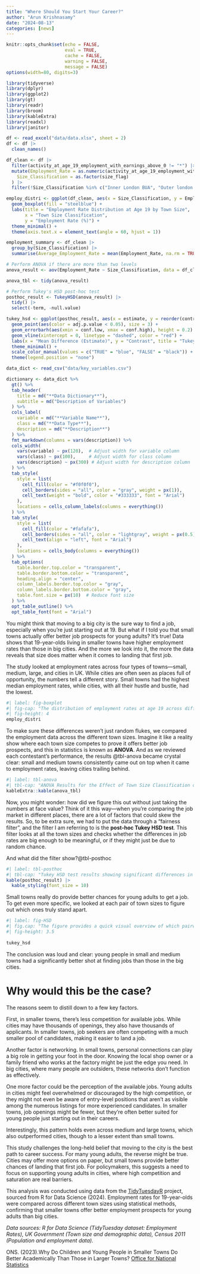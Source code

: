 ```yaml
---
title: "Where Should You Start Your Career?"
author: "Arun Krishnasamy"
date: "2024-08-13"
categories: [news]
---
```


```r
knitr::opts_chunk$set(echo = FALSE, 
                      eval = TRUE, 
                      cache = FALSE, 
                      warning = FALSE, 
                      message = FALSE)
options(width=80, digits=3)
```

```r
library(tidyverse)
library(dplyr)
library(ggplot2)
library(gt)
library(readr)
library(broom)
library(kableExtra)
library(readxl)
library(janitor)
```

```r
df <- read_excel("data/data.xlsx", sheet = 2)
df <- df |> 
  clean_names()
```

```r

df_clean <- df |>
  filter(activity_at_age_19_employment_with_earnings_above_0 != "*") |>
  mutate(Employment_Rate = as.numeric(activity_at_age_19_employment_with_earnings_above_0), 
    Size_Classification = as.factor(size_flag) 
  ) |> 
  filter(!Size_Classification %in% c("Inner London BUA", "Outer london BUA", "Not BUA", "Other Small BUAs"))

```

```r
employ_distri <- ggplot(df_clean, aes(x = Size_Classification, y = Employment_Rate)) +
  geom_boxplot(fill = "steelblue") +
  labs(title = "Employment Rate Distribution at Age 19 by Town Size",
       x = "Town Size Classification",
       y = "Employment Rate (%)") +
  theme_minimal() +
  theme(axis.text.x = element_text(angle = 60, hjust = 1))
```

```r

employment_summary <- df_clean |> 
  group_by(Size_Classification) |> 
  summarise(Average_Employment_Rate = mean(Employment_Rate, na.rm = TRUE))

```

```r
# Perform ANOVA if there are more than two levels
anova_result <- aov(Employment_Rate ~ Size_Classification, data = df_clean)

anova_tbl <- tidy(anova_result)

```

```r

# Perform Tukey's HSD post-hoc test
posthoc_result <- TukeyHSD(anova_result) |> 
  tidy() |> 
  select(-term, -null.value)


```

```r
tukey_hsd <- ggplot(posthoc_result, aes(x = estimate, y = reorder(contrast, estimate))) +
  geom_point(aes(color = adj.p.value < 0.05), size = 3) + 
  geom_errorbarh(aes(xmin = conf.low, xmax = conf.high), height = 0.2) + 
  geom_vline(xintercept = 0, linetype = "dashed", color = "red") +
  labs(x = "Mean Difference (Estimate)", y = "Contrast", title = "Tukey HSD Post-hoc Test Results") +
  theme_minimal() +
  scale_color_manual(values = c("TRUE" = "blue", "FALSE" = "black")) +
  theme(legend.position = "none")
```

```r
data_dict <- read_csv("data/key_variables.csv")

dictionary <- data_dict %>%
  gt() %>%
  tab_header(
    title = md("**Data Dictionary**"),
    subtitle = md("Description of Variables")
  ) %>%
  cols_label(
    variable = md("**Variable Name**"),
    class = md("**Data Type**"),
    description = md("**Description**")
  ) %>%
  fmt_markdown(columns = vars(description)) %>%
  cols_width(
    vars(variable) ~ px(120),  # Adjust width for variable column
    vars(class) ~ px(100),     # Adjust width for class column
    vars(description) ~ px(300) # Adjust width for description column
  ) %>%
  tab_style(
    style = list(
      cell_fill(color = "#f0f0f0"),
      cell_borders(sides = "all", color = "gray", weight = px(1)),
      cell_text(weight = "bold", color = "#333333", font = "Arial")
    ),
    locations = cells_column_labels(columns = everything())
  ) %>%
  tab_style(
    style = list(
      cell_fill(color = "#fafafa"),
      cell_borders(sides = "all", color = "lightgray", weight = px(0.5)),
      cell_text(align = "left", font = "Arial")
    ),
    locations = cells_body(columns = everything())
  ) %>%
  tab_options(
    table.border.top.color = "transparent",
    table.border.bottom.color = "transparent",
    heading.align = "center",
    column_labels.border.top.color = "gray",
    column_labels.border.bottom.color = "gray",
    table.font.size = px(10)  # Reduce font size
  ) %>%
  opt_table_outline() %>%
  opt_table_font(font = "Arial")

```

You might think that moving to a big city is the sure way to find a job, especially when you're just starting out at 19. But what if I told you that small towns actually offer better job prospects for young adults? It’s true! Data shows that 19-year-olds living in smaller towns have higher employment rates than those in big cities. And the more we look into it, the more the data reveals that size does matter when it comes to landing that first job.

The study looked at employment rates across four types of towns—small, medium, large, and cities in UK. While cities are often seen as places full of opportunity, the numbers tell a different story. Small towns had the highest median employment rates, while cities, with all their hustle and bustle, had the lowest.

```r
#| label: fig-boxplot
#| fig-cap: "The distribution of employment rates at age 19 across different town sizes. Cities have the lowest median and largest variation, while Small Towns have the highest variation but a median similar to Medium and Large Towns."
#| fig-height: 4
employ_distri
```

To make sure these differences weren’t just random flukes, we compared the employment data across the different town sizes. Imagine it like a reality show where each town size competes to prove it offers better job prospects, and this in statistics is known as **ANOVA**. And as we reviewed each contestant’s performance, the results @tbl-anova became crystal clear: small and medium towns consistently came out on top when it came to employment rates, leaving cities trailing behind.

```r
#| label: tbl-anova
#| tbl-cap: "ANOVA Results for the Effect of Town Size Classification on Employment Rates at Age 19"
kableExtra::kable(anova_tbl)
```

Now, you might wonder: how did we figure this out without just taking the numbers at face value? Think of it this way—when you’re comparing the job market in different places, there are a lot of factors that could skew the results. So, to be extra sure, we had to put the data through a "fairness filter", and the filter I am referring to is the **post-hoc Tukey HSD test**. This filter looks at all the town sizes and checks whether the differences in job rates are big enough to be meaningful, or if they might just be due to random chance.

And what did the filter show?@tbl-posthoc

```r
#| label: tbl-posthoc
#| tbl-cap: "Tukey HSD test results showing significant differences in employment rates between town sizes."
kable(posthoc_result) |> 
  kable_styling(font_size = 10) 
```

Small towns really do provide better chances for young adults to get a job. To get even more specific, we looked at each pair of town sizes to figure out which ones truly stand apart.

```r
#| label: fig-HSD
#| fig.cap: "The figure provides a quick visual overview of which pairwise comparisons are significant."
#| fig-height: 3.5
  
tukey_hsd
```

The conclusion was loud and clear: young people in small and medium towns had a significantly better shot at finding jobs than those in the big cities.

# Why would this be the case?

The reasons seem to distill down to a few key factors.

First, in smaller towns, there’s less competition for available jobs. While cities may have thousands of openings, they also have thousands of applicants. In smaller towns, job seekers are often competing with a much smaller pool of candidates, making it easier to land a job.

Another factor is networking. In small towns, personal connections can play a big role in getting your foot in the door. Knowing the local shop owner or a family friend who works at the factory might be just the edge you need. In big cities, where many people are outsiders, these networks don’t function as effectively.

One more factor could be the perception of the available jobs. Young adults in cities might feel overwhelmed or discouraged by the high competition, or they might not even be aware of entry-level positions that aren’t as visible among the numerous listings for more experienced candidates. In smaller towns, job openings might be fewer, but they’re often better suited for young people just starting out in their careers.

Interestingly, this pattern holds even across medium and large towns, which also outperformed cities, though to a lesser extent than small towns.

This study challenges the long-held belief that moving to the city is the best path to career success. For many young adults, the reverse might be true. Cities may offer more options on paper, but small towns provide better chances of landing that first job. For policymakers, this suggests a need to focus on supporting young adults in cities, where high competition and saturation are real barriers.

This analysis was conducted using data from the [TidyTuesdayR](https://github.com/rfordatascience/tidytuesday/blob/master/data/2024/2024-01-23/readme.md) project, sourced from R for Data Science (2024). Employment rates for 19-year-olds were compared across different town sizes using statistical methods, confirming that smaller towns offer better employment prospects for young adults than big cities.

*Data sources: R for Data Science (TidyTuesday dataset: Employment Rates), UK Government (Town size and demographic data), Census 2011 (Population and employment data).*

ONS. (2023).Why Do Children and Young People in Smaller Towns Do Better Academically Than Those in Larger Towns? [Office for National Statistics](https://www.ons.gov.uk/peoplepopulationandcommunity/educationandchildcare/articles/whydochildrenandyoungpeopleinsmallertownsdobetteracademicallythanthoseinlargertowns/2023-07-25)
